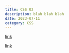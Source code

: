 ```yaml
---
title: CSS 02
description: blah blah blah
date: 2023-07-11
category: CSS
---
```


[link](https://stackoverflow.com/questions/36230944/prevent-flex-items-from-overflowing-a-container)

[link](https://css-tricks.com/flexbox-truncated-text/)
